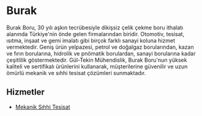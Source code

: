 # Burak

Burak Boru, 30 yılı aşkın tecrübesiyle dikişsiz çelik çekme boru ithalatı alanında Türkiye'nin önde gelen firmalarından biridir. Otomotiv, tesisat, ısıtma, inşaat ve gemi imalatı gibi birçok farklı sanayi koluna hizmet vermektedir. Geniş ürün yelpazesi, petrol ve doğalgaz borularından, kazan ve fırın borularına, hidrolik ve pnömatik borulardan, sanayi borularına kadar çeşitlilik göstermektedir. Gül-Tekin Mühendislik, Burak Boru'nun yüksek kaliteli ve sertifikalı ürünlerini kullanarak, müşterilerine güvenilir ve uzun ömürlü mekanik ve sıhhi tesisat çözümleri sunmaktadır.

## Hizmetler

- [Mekanik Sıhhi Tesisat](/hizmetlerimiz/mekanik-sihhi-tesisat)